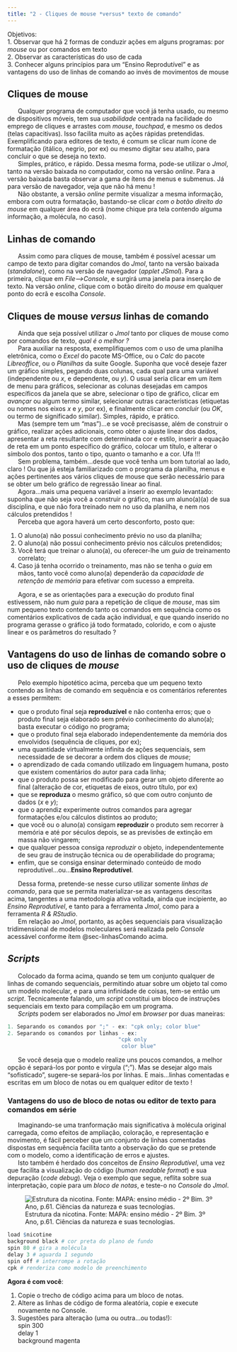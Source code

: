 ```yaml
---
title: "2 - Cliques de mouse *versus* texto de comando"
---
```


<div class="reminder-objetivos">

Objetivos:\
  1. Observar que há 2 formas de conduzir ações em alguns programas: por *mouse* ou por comandos em texto\
  2. Observar as características do uso de cada\
  3. Conhecer alguns princípios para um "Ensino Reprodutível" e as vantagens do uso de linhas de comando ao invés de movimentos de mouse\
 </div>



## Cliques de mouse

|       Qualquer programa de computador que você já tenha usado, ou mesmo de dispositivos móveis, tem sua *usabilidade* centrada na facilidade do emprego de cliques e arrastes com *mouse*, *touchpad*, e mesmo os dedos (telas capacitivas). Isso facilita muito as ações rápidas pretendidas. Exemplificando para editores de texto, é comum se clicar num ícone de formatação (itálico, negrio, por ex) ou mesmo digitar seu atalho, para concluir o que se deseja no texto.


|       Simples, prático, e rápido. Dessa mesma forma, pode-se utilizar o *Jmol*, tanto na versão baixada no computador, como na versão *online*. Para a versão baixada basta observar a gama de ítens de menus e submenus. Já para versão de navegador, veja que não há menu !



|       Não obstante, a versão *online* permite visualizar a mesma informação, embora com outra formatação, bastando-se clicar *com o botão direito do mouse* em qualquer área do ecrã (nome chique pra tela contendo alguma informação, a molécula, no caso).


## Linhas de comando {#sec-linhasComando}


|       Assim como para cliques de mouse, também é possível acessar um campo de texto para digitar comandos do *Jmol*, tanto na versão baixada (*standalone*), como na versão de navegador (*applet JSmol*). Para a primeira, clique em *File--\>Console*, e surgirá uma janela para inserção de texto. Na versão *online*, clique com o botão direito do *mouse* em qualquer ponto do ecrã e escolha *Console*.


## Cliques de mouse *versus* linhas de comando


|       Ainda que seja possível utilizar o *Jmol* tanto por cliques de mouse como por comandos de texto, *qual é o melhor ?*


|       Para auxiliar na resposta, exemplifiquemos com o uso de uma planilha eletrônica, como o *Excel* do pacote MS-Office, ou o *Calc* do pacote *Libreoffice*, ou o *Planilhas* da suite Google. Suponha que você deseje fazer um gráfico simples, pegando duas colunas, cada qual para uma variável (independente ou *x*, e dependente, ou *y*). O usual seria clicar em um ítem de menu para gráficos, selecionar as colunas desejadas em campos específicos da janela que se abre, selecionar o tipo de gráfico, clicar em *avançar* ou algum termo similar, selecionar outras características (etiquetas ou nomes nos eixos *x* e *y*, por ex), e finalmente clicar em *concluir* (ou *OK*, ou termo de significado similar). Simples, rápido, e prático.


|       Mas (sempre tem um "mas")...e se você precisasse, além de construir o gráfico, realizar ações adicionais, como obter o ajuste linear dos dados, apresentar a reta resultante com determinada cor e estilo, inserir a equação de reta em um ponto específico do gráfico, colocar um título, e alterar o símbolo dos pontos, tanto o tipo, quanto o tamanho e a cor. Ufa !!!

|       Sem problema, também...desde que você tenha um bom tutorial ao lado, claro ! Ou que já esteja familiarizado com o programa da planilha, menus e ações pertinentes aos vários cliques de mouse que serão necessário para se obter um belo gráfico de regressão linear ao final.

|       Agora...mais uma pequena variável a inserir ao exemplo levantado: suponha que não seja você a construir o gráfico, mas um aluno(a)(a) de sua disciplina, e que não fora treinado nem no uso da planilha, e nem nos cálculos pretendidos !

|       Perceba que agora haverá um certo desconforto, posto que:


1.  O aluno(a) não possui conhecimento prévio no uso da planilha;
2.  O aluno(a) não possui conhecimento prévio nos cálculos pretendidos;
3.  Você terá que treinar o aluno(a), ou oferecer-lhe um *guia* de treinamento correlato;
4.  Caso já tenha ocorrido o treinamento, mas não se tenha o *guia* em mãos, tanto você como aluno(a) dependerão da *capacidade de retenção de memória* para efetivar com sucesso a empreita.

|       Agora, e se as orientações para a execução do produto final estivessem, não num *guia* para a repetição de clique de *mouse*, mas sim num pequeno texto contendo tanto os comandos em sequência como os comentários explicativos de cada ação individual, e que quando inserido no programa gerasse o gráfico já todo formatado, colorido, e com o ajuste linear e os parâmetros do resultado ?

## Vantagens do uso de linhas de comando sobre o uso de cliques de *mouse*

|       Pelo exemplo hipotético acima, perceba que um pequeno texto contendo as linhas de comando em sequência e os comentários referentes a esses permitem:

* que o produto final seja **reproduzível** e não contenha  erros;
que o produto final seja elaborado sem prévio conhecimento do aluno(a); basta executar o código no programa;
* que o produto final seja elaborado independentemente da memória dos envolvidos (sequência de cliques, por ex);
* uma quantidade virtualmente infinita de ações sequenciais, sem necessidade de se decorar a ordem dos cliques de *mouse*;
* o aprendizado de cada comando utilizado em linguagem humana, posto que existem comentários do autor para cada linha;
* que o produto possa ser modificado para gerar um objeto diferente ao final (alteração de cor, etiquetas de eixos, outro título, por ex)
* que se **reproduza** o mesmo gráfico, só que com outro conjunto de dados (*x* e *y*);
* que o aprendiz experimente outros comandos para agregar formatações e/ou cálculos distintos ao produto;
* que você ou o aluno(a) consigam **reproduzir** o produto sem recorrer à memória e até por séculos depois, se as previsões de extinção em massa não vingarem;
* que qualquer pessoa consiga *reproduzir* o objeto, independentemente de seu grau de instrução técnica ou de operabilidade do programa;
* enfim, que se consiga ensinar determinado conteúdo de modo reprodutível...ou...**Ensino Reprodutível**.

|       Dessa forma, pretende-se nesse curso utilizar somente *linhas de comando*, para que se permita materializar-se as vantagens descritas acima, tangentes a uma metodologia ativa voltada, ainda que incipiente, ao *Ensino Reprodutível*, e tanto para a ferramenta *Jmol*, como para a ferramenta *R & RStudio*.

|       Em relação ao *Jmol*, portanto, as ações sequenciais para visualização tridimensional de modelos moleculares será realizada pelo *Console* acessável conforme ítem @sec-linhasComando acima.

## *Scripts*

|       Colocado da forma acima, quando se tem um conjunto qualquer de linhas de comando sequenciais, permitindo atuar sobre um objeto tal como um modelo molecular, e para uma infinidade de coisas, tem-se então um *script*. Tecnicamente falando, um *script* constitui um bloco de instruções sequenciais em texto para compilação em um programa.

|       *Scripts* podem ser elaborados no *Jmol* em *browser* por duas maneiras:

```r
1. Separando os comandos por ";" - ex: "cpk only; color blue"
2. Separando os comandos por linhas - ex:
                                   "cpk only
                                    color blue"
```



|       Se você deseja que o modelo realize uns poucos comandos, a melhor opção é separá-los por ponto e vírgula (";"). Mas se desejar algo mais "sofisticado", sugere-se separá-los por linhas. E mais...linhas comentadas e escritas em um bloco de notas ou em qualquer editor de texto !


### Vantagens do uso de bloco de notas ou editor de texto para comandos em série

|       Imaginando-se uma tranformação mais significativa à molécula original carregada, como efeitos de ampliação, coloração, e representação e movimento, é fácil perceber que um conjunto de linhas comentadas dispostas em sequência facilita tanto a observação do que se pretende com o modelo, como a identificação de erros e ajustes.

|       Isto também é herdado dos conceitos de *Ensino Reprodutível*, uma vez que facilita a visualização do código (*human readable format*) e sua depuração (*code debug*). Veja o exemplo que segue, reflita sobre sua interpretação, copie para um *bloco de notas*, e teste-o no *Console* do *Jmol*.

![Estrutura da nicotina. Fonte: MAPA: ensino médio - 2º Bim. 3º Ano, p.61. Ciências da natureza e suas tecnologias.](nicotina_mapa.png)

```r
load $nicotine
background black # cor preta do plano de fundo
spin 80 # gira a molécula
delay 3 # aguarda 1 segundo
spin off # interrompe a rotação
cpk # renderiza como modelo de preenchimento
```


<div class="reminder-markdown">

**Agora é com você**:

1. Copie o trecho de código acima para um bloco de notas.
1. Altere as linhas de código de forma aleatória, copie e execute novamente no Console. 
1. Sugestões para alteração (uma ou outra...ou todas!): 
\
spin 300
\
delay 1
\
background magenta
</div>



